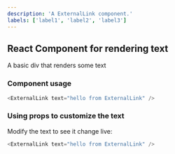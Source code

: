 ```yaml
---
description: 'A ExternalLink component.'
labels: ['label1', 'label2', 'label3']
---
```



## React Component for rendering text

A basic div that renders some text

### Component usage
```js
<ExternalLink text="hello from ExternalLink" />
```

### Using props to customize the text

Modify the text to see it change live:
```js live
<ExternalLink text="hello from ExternalLink" />
```
